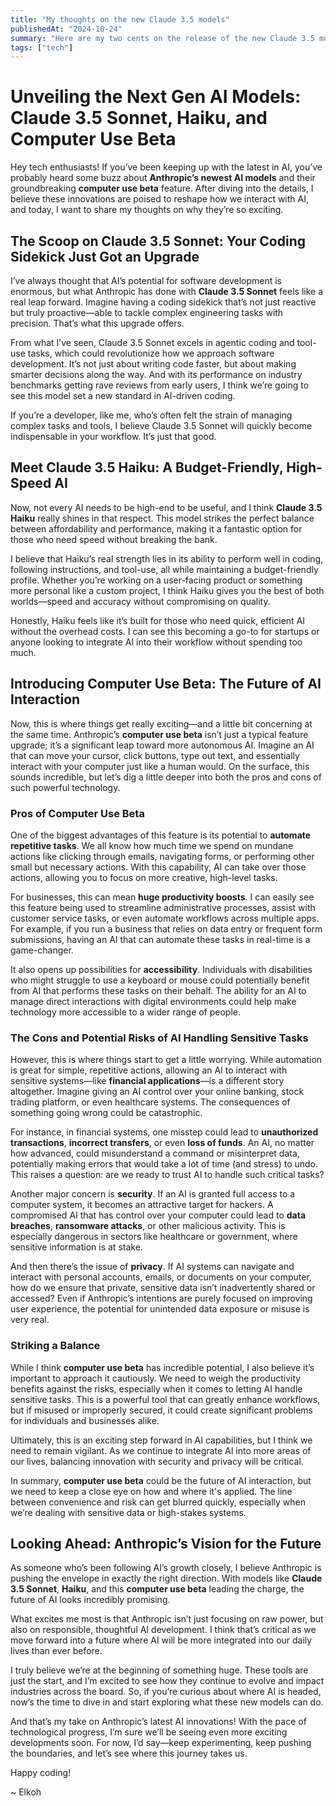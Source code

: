 ```yaml
---
title: "My thoughts on the new Claude 3.5 models"
publishedAt: "2024-10-24"
summary: "Here are my two cents on the release of the new Claude 3.5 models."
tags: ["tech"]
---
```


# Unveiling the Next Gen AI Models: Claude 3.5 Sonnet, Haiku, and Computer Use Beta

Hey tech enthusiasts! If you’ve been keeping up with the latest in AI, you’ve probably heard some buzz about **Anthropic’s newest AI models** and their groundbreaking **computer use beta** feature. After diving into the details, I believe these innovations are poised to reshape how we interact with AI, and today, I want to share my thoughts on why they’re so exciting.

## The Scoop on Claude 3.5 Sonnet: Your Coding Sidekick Just Got an Upgrade

I’ve always thought that AI’s potential for software development is enormous, but what Anthropic has done with **Claude 3.5 Sonnet** feels like a real leap forward. Imagine having a coding sidekick that’s not just reactive but truly proactive—able to tackle complex engineering tasks with precision. That’s what this upgrade offers.

From what I’ve seen, Claude 3.5 Sonnet excels in agentic coding and tool-use tasks, which could revolutionize how we approach software development. It’s not just about writing code faster, but about making smarter decisions along the way. And with its performance on industry benchmarks getting rave reviews from early users, I think we’re going to see this model set a new standard in AI-driven coding.

If you’re a developer, like me, who’s often felt the strain of managing complex tasks and tools, I believe Claude 3.5 Sonnet will quickly become indispensable in your workflow. It’s just that good.

## Meet Claude 3.5 Haiku: A Budget-Friendly, High-Speed AI

Now, not every AI needs to be high-end to be useful, and I think **Claude 3.5 Haiku** really shines in that respect. This model strikes the perfect balance between affordability and performance, making it a fantastic option for those who need speed without breaking the bank.

I believe that Haiku’s real strength lies in its ability to perform well in coding, following instructions, and tool-use, all while maintaining a budget-friendly profile. Whether you’re working on a user-facing product or something more personal like a custom project, I think Haiku gives you the best of both worlds—speed and accuracy without compromising on quality.

Honestly, Haiku feels like it’s built for those who need quick, efficient AI without the overhead costs. I can see this becoming a go-to for startups or anyone looking to integrate AI into their workflow without spending too much.

## Introducing Computer Use Beta: The Future of AI Interaction

Now, this is where things get really exciting—and a little bit concerning at the same time. Anthropic’s **computer use beta** isn’t just a typical feature upgrade; it’s a significant leap toward more autonomous AI. Imagine an AI that can move your cursor, click buttons, type out text, and essentially interact with your computer just like a human would. On the surface, this sounds incredible, but let’s dig a little deeper into both the pros and cons of such powerful technology.

### Pros of Computer Use Beta

One of the biggest advantages of this feature is its potential to **automate repetitive tasks**. We all know how much time we spend on mundane actions like clicking through emails, navigating forms, or performing other small but necessary actions. With this capability, AI can take over those actions, allowing you to focus on more creative, high-level tasks.

For businesses, this can mean **huge productivity boosts**. I can easily see this feature being used to streamline administrative processes, assist with customer service tasks, or even automate workflows across multiple apps. For example, if you run a business that relies on data entry or frequent form submissions, having an AI that can automate these tasks in real-time is a game-changer.

It also opens up possibilities for **accessibility**. Individuals with disabilities who might struggle to use a keyboard or mouse could potentially benefit from AI that performs these tasks on their behalf. The ability for an AI to manage direct interactions with digital environments could help make technology more accessible to a wider range of people.

### The Cons and Potential Risks of AI Handling Sensitive Tasks

However, this is where things start to get a little worrying. While automation is great for simple, repetitive actions, allowing an AI to interact with sensitive systems—like **financial applications**—is a different story altogether. Imagine giving an AI control over your online banking, stock trading platform, or even healthcare systems. The consequences of something going wrong could be catastrophic.

For instance, in financial systems, one misstep could lead to **unauthorized transactions**, **incorrect transfers**, or even **loss of funds**. An AI, no matter how advanced, could misunderstand a command or misinterpret data, potentially making errors that would take a lot of time (and stress) to undo. This raises a question: are we ready to trust AI to handle such critical tasks?

Another major concern is **security**. If an AI is granted full access to a computer system, it becomes an attractive target for hackers. A compromised AI that has control over your computer could lead to **data breaches**, **ransomware attacks**, or other malicious activity. This is especially dangerous in sectors like healthcare or government, where sensitive information is at stake.

And then there’s the issue of **privacy**. If AI systems can navigate and interact with personal accounts, emails, or documents on your computer, how do we ensure that private, sensitive data isn’t inadvertently shared or accessed? Even if Anthropic’s intentions are purely focused on improving user experience, the potential for unintended data exposure or misuse is very real.

### Striking a Balance

While I think **computer use beta** has incredible potential, I also believe it’s important to approach it cautiously. We need to weigh the productivity benefits against the risks, especially when it comes to letting AI handle sensitive tasks. This is a powerful tool that can greatly enhance workflows, but if misused or improperly secured, it could create significant problems for individuals and businesses alike.

Ultimately, this is an exciting step forward in AI capabilities, but I think we need to remain vigilant. As we continue to integrate AI into more areas of our lives, balancing innovation with security and privacy will be critical.

In summary, **computer use beta** could be the future of AI interaction, but we need to keep a close eye on how and where it's applied. The line between convenience and risk can get blurred quickly, especially when we’re dealing with sensitive data or high-stakes systems.

## Looking Ahead: Anthropic’s Vision for the Future

As someone who’s been following AI’s growth closely, I believe Anthropic is pushing the envelope in exactly the right direction. With models like **Claude 3.5 Sonnet**, **Haiku**, and this **computer use beta** leading the charge, the future of AI looks incredibly promising.

What excites me most is that Anthropic isn’t just focusing on raw power, but also on responsible, thoughtful AI development. I think that’s critical as we move forward into a future where AI will be more integrated into our daily lives than ever before.

I truly believe we’re at the beginning of something huge. These tools are just the start, and I’m excited to see how they continue to evolve and impact industries across the board. So, if you’re curious about where AI is headed, now’s the time to dive in and start exploring what these new models can do.

And that’s my take on Anthropic’s latest AI innovations! With the pace of technological progress, I’m sure we’ll be seeing even more exciting developments soon. For now, I’d say—keep experimenting, keep pushing the boundaries, and let’s see where this journey takes us.

Happy coding!

~ Elkoh
